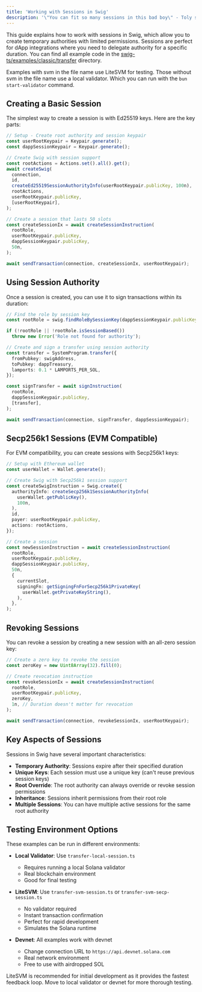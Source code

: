 ```yaml
---
title: 'Working with Sessions in Swig'
description: '\"You can fit so many sessions in this bad boy\" - Toly slapping the hood of a gently used 2012 Swig (probably)'
---
```


This guide explains how to work with sessions in Swig, which allow you to create temporary authorities with limited permissions. Sessions are perfect for dApp integrations where you need to delegate authority for a specific duration.
You can find all example code in the [swig-ts/examples/classic/transfer](https://github.com/swig-wallet/swig/tree/main/swig-ts/examples/classic/transfer) directory.

<Tip>Examples with svm in the file name use LiteSVM for testing. Those without svm in the file name use a local validator. Which you can run with the `bun start-validator` command.</Tip>

## Creating a Basic Session

The simplest way to create a session is with Ed25519 keys. Here are the key parts:

```typescript
// Setup - Create root authority and session keypair
const userRootKeypair = Keypair.generate();
const dappSessionKeypair = Keypair.generate();

// Create Swig with session support
const rootActions = Actions.set().all().get();
await createSwig(
  connection,
  id,
  createEd25519SessionAuthorityInfo(userRootKeypair.publicKey, 100n),
  rootActions,
  userRootKeypair.publicKey,
  [userRootKeypair],
);

// Create a session that lasts 50 slots
const createSessionIx = await createSessionInstruction(
  rootRole,
  userRootKeypair.publicKey,
  dappSessionKeypair.publicKey,
  50n,
);

await sendTransaction(connection, createSessionIx, userRootKeypair);
```

## Using Session Authority

Once a session is created, you can use it to sign transactions within its duration:

```typescript
// Find the role by session key
const rootRole = swig.findRoleBySessionKey(dappSessionKeypair.publicKey);

if (!rootRole || !rootRole.isSessionBased())
  throw new Error('Role not found for authority');

// Create and sign a transfer using session authority
const transfer = SystemProgram.transfer({
  fromPubkey: swigAddress,
  toPubkey: dappTreasury,
  lamports: 0.1 * LAMPORTS_PER_SOL,
});

const signTransfer = await signInstruction(
  rootRole,
  dappSessionKeypair.publicKey,
  [transfer],
);

await sendTransaction(connection, signTransfer, dappSessionKeypair);
```

## Secp256k1 Sessions (EVM Compatible)

For EVM compatibility, you can create sessions with Secp256k1 keys:

```typescript
// Setup with Ethereum wallet
const userWallet = Wallet.generate();

// Create Swig with Secp256k1 session support
const createSwigInstruction = Swig.create({
  authorityInfo: createSecp256k1SessionAuthorityInfo(
    userWallet.getPublicKey(),
    100n,
  ),
  id,
  payer: userRootKeypair.publicKey,
  actions: rootActions,
});

// Create a session
const newSessionInstruction = await createSessionInstruction(
  rootRole,
  userRootKeypair.publicKey,
  dappSessionKeypair.publicKey,
  50n,
  {
    currentSlot,
    signingFn: getSigningFnForSecp256k1PrivateKey(
      userWallet.getPrivateKeyString(),
    ),
  },
);
```

## Revoking Sessions

You can revoke a session by creating a new session with an all-zero session key:

```typescript
// Create a zero key to revoke the session
const zeroKey = new Uint8Array(32).fill(0);

// Create revocation instruction
const revokeSessionIx = await createSessionInstruction(
  rootRole,
  userRootKeypair.publicKey,
  zeroKey,
  1n, // Duration doesn't matter for revocation
);

await sendTransaction(connection, revokeSessionIx, userRootKeypair);
```

## Key Aspects of Sessions

Sessions in Swig have several important characteristics:

- **Temporary Authority**: Sessions expire after their specified duration
- **Unique Keys**: Each session must use a unique key (can't reuse previous session keys)
- **Root Override**: The root authority can always override or revoke session permissions
- **Inheritance**: Sessions inherit permissions from their root role
- **Multiple Sessions**: You can have multiple active sessions for the same root authority

## Testing Environment Options

These examples can be run in different environments:

- **Local Validator**: Use `transfer-local-session.ts`
  - Requires running a local Solana validator
  - Real blockchain environment
  - Good for final testing

- **LiteSVM**: Use `transfer-svm-session.ts` or `transfer-svm-secp-session.ts`
  - No validator required
  - Instant transaction confirmation
  - Perfect for rapid development
  - Simulates the Solana runtime

- **Devnet**: All examples work with devnet
  - Change connection URL to `https://api.devnet.solana.com`
  - Real network environment
  - Free to use with airdropped SOL

LiteSVM is recommended for initial development as it provides the fastest feedback loop. Move to local validator or devnet for more thorough testing.
